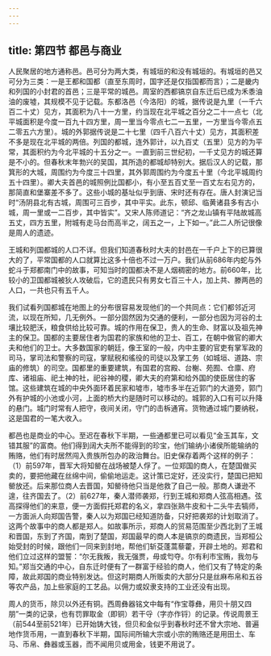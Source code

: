 ```yaml
---
---
---
```

title: 第四节 都邑与商业
---




人民聚居的地方通称邑。邑可分为两大类，有城垣的和没有城垣的。有城垣的邑又可分为三类：一是王都和国都（直至东周时，国字还是仅指国都而言）；二是畿内和列国的小封君的首邑；三是平常的城邑。周室的西都镐京自东迁后已成为禾黍油油的废墟，其规模不见于记载。东都洛邑（今洛阳）的城，据传说是九里（一千六百二十丈）见方，其面积为八十一方里，约当现在北平城之百分之二十一点七（北平城面积是今度一百九十四方里，周一里当今零点七二一五里，一方里当今零点五二零五六方里）。城的外郭据传说是二十七里（四千八百六十丈）见方，其面积差不多是现在北平城的两倍。列国的都城，连外郭计，以九百丈（五里）见方的为平常，其面积约为今北平城的十五分之一。一直到前三世纪初，一千丈见方的城还算是不小的。但春秋末年勃兴的吴国，其所造的都城却特别大。据后汉人的记载，那箕形的大城，周围约为今度三十四里，其外郭周围约为今度五十里（今北平城周约五十四里）。卿大夫首邑的城照例比国都小，有小至五百丈至一百丈左右见方的，那简直和堡寨差不多了。这些小城的基址似乎到唐、宋时还有存在。唐人封演记当时“汤阴县北有古城，周围可三百步，其中平实。此东，顿邱、临黄诸县多有古小城，周一里或一二百步，其中皆实”。又宋人陈师道记：“齐之龙山镇有平陆故城高五丈，四方五里，附城有走马台而高半之，阔五之一，上下如一。”此二人所记很像是周人的遗迹。

王城和列国都城的人口不详。但我们知道春秋时大夫的封邑在一千户上下的已算很大的了，平常国都的人口就算比这多十倍也不过一万户。我们从前686年内蛇与外蛇斗于郑都南门中的故事，可知当时的国都决不是人烟稠密的地方。前660年，比较小的卫国都城被狄人攻破后，它的遗民只有男女七百三十人，加上共、滕两邑的人口，一共也只有五千人。

我们试看列国都城在地图上的分布很容易发现他们的一个共同点：它们都邻近河流，以现在所知，几无例外。一部分固然因为交通的便利，一部分也因为河谷的土壤比较肥沃，粮食供给比较可靠。城的作用在保卫，贵人的生命、财富以及祖先神主的保卫。国都的主要居住者为国君的家族和他的卫士、百工，在朝中做官的卿大夫和他们的卫士。大多数国家的朝廷，像王室的一般，内中主要的官吏有掌军政的司马，掌司法和警察的司寇，掌赋税和徭役的司徒以及掌工务（如城垣、道路、宗庙的修筑）的司空。国都里的重要建筑，有国君的宫殿、台榭、苑囿、仓廪、府库、诸祖庙、祀土神的社，祀谷神的稷，卿大夫的府第和给外国的使臣居住的客馆。这些建筑在城的中央外面环着民家和墟市，墟市多半在近郭门的大道旁，郭门外有护城的小池或小河，上面的桥大约是随时可以移动的。城郭的入口有可以升降的悬门。城门时常有人把守，夜间关闭，守门的击柝通宵。货物通过城门要纳税，这是国君的一笔大收入。

都邑也是商业的中心。至迟在春秋下半期，一些通都里已可以看见“金玉其车，文错其服”的富商。他们得到阔大夫所不能得到的珍宝，他们输纳小诸侯所能输纳的贿赂，他们有时居然闯入贵族所包办的政治舞台。旧史保存着两个这样的例子：（1）前597年，晋军大将知罃在战场被楚人俘了。一位郑国的商人，在楚国做买卖的，要把他藏在丝绵中间，偷偷地运走。这计策已定好，还没实行，楚国已把知罃放还。后来那位商人去晋国，知罃待他只当是他救了自己一般。那商人谦逊不遑，往齐国去了。（2）前627年，秦人潜师袭郑，行到王城和郑商人弦高相遇。弦高探得他们的来意，便一方面假托郑君的名义，拿四张熟牛皮和十二头牛去犒师，一方面派人向郑国告警，秦人以为郑国已经知道防备，只好把袭郑的计划取消了。这两个故事中的商人都是郑人。如故事所示，郑商人的贸易范围至少西北到了王城和晋国，东到了齐国，南到了楚国，郑国最早的商人本是镐京的商遗民，当郑桓公始受封的时候，跟他们一同来到封地，帮他们斩芟蓬蒿藜藿，开辟土地的。郑君和他们立过这样的盟誓：“尔无我叛，我无强贾，毋或匄夺。尔有利市宝贿，我勿与知。”郑当交通的中心，自东迁时便有了一群富于经验的商人，他们又有了特定的条障，故此郑国的商业特别发达。但这时期商人所贩卖的大部分只是丝麻布帛和五谷等农产品，加上些家庭的工艺品。以佣力或奴隶支持的工业还没有出现。

周人的货币，除贝以外还有铜。西周彝器铭文中每有“作宝尊彝，用贝十朋又四朋”一类的记录，也有罚罪取金（即铜）若干寽（字亦作锊）的记录。传说周景王（前544至前521年）已开始铸大钱，但贝和金似乎到春秋时还不曾大宗地、普遍地作货币用，一直到春秋下半期，国际间所输大宗或小宗的贿赂还是用田土、车马、币帛、彝器或玉器，而不闻用贝或用金，钱更不用说了。